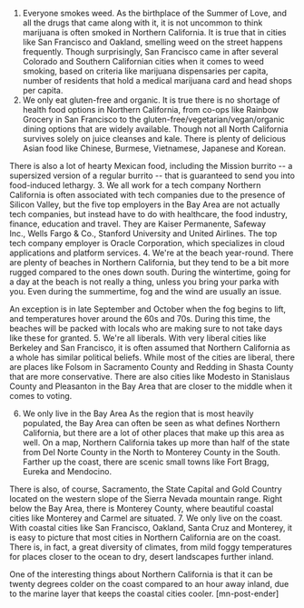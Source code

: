 1. Everyone smokes weed.
As the birthplace of the Summer of Love, and all the drugs that came along with it, it is not uncommon to think marijuana is often smoked in Northern California. It is true that in cities like San Francisco and Oakland, smelling weed on the street happens frequently. Though surprisingly, San Francisco came in after several Colorado and Southern Californian cities when it comes to weed smoking, based on criteria like marijuana dispensaries per capita, number of residents that hold a medical marijuana card and head shops per capita.
2. We only eat gluten-free and organic.
It is true there is no shortage of health food options in Northern California, from co-ops like Rainbow Grocery in San Francisco to the gluten-free/vegetarian/vegan/organic dining options that are widely available. Though not all North California survives solely on juice cleanses and kale. There is plenty of delicious Asian food like Chinese, Burmese, Vietnamese, Japanese and Korean.

There is also a lot of hearty Mexican food, including the Mission burrito -- a supersized version of a regular burrito -- that is guaranteed to send you into food-induced lethargy.
3. We all work for a tech company
Northern California is often associated with tech companies due to the presence of Silicon Valley, but the five top employers in the Bay Area are not actually tech companies, but instead have to do with healthcare, the food industry, finance, education and travel. They are Kaiser Permanente, Safeway Inc., Wells Fargo &amp; Co., Stanford University and United Airlines. The top tech company employer is Oracle Corporation, which specializes in cloud applications and platform services.
4. We're at the beach year-round.
There are plenty of beaches in Northern California, but they tend to be a bit more rugged compared to the ones down south. During the wintertime, going for a day at the beach is not really a thing, unless you bring your parka with you. Even during the summertime, fog and the wind are usually an issue.

An exception is in late September and October when the fog begins to lift, and temperatures hover around the 60s and 70s. During this time, the beaches will be packed with locals who are making sure to not take days like these for granted.
5. We're all liberals.
With very liberal cities like Berkeley and San Francisco, it is often assumed that Northern California as a whole has similar political beliefs. While most of the cities are liberal, there are places like Folsom in Sacramento County and Redding in Shasta County that are more conservative. There are also cities like Modesto in Stanislaus County and Pleasanton in the Bay Area that are closer to the middle when it comes to voting.

6. We only live in the Bay Area
As the region that is most heavily populated, the Bay Area can often be seen as what defines Northern California, but there are a lot of other places that make up this area as well. On a map, Northern California takes up more than half of the state from Del Norte County in the North to Monterey County in the South. Farther up the coast, there are scenic small towns like Fort Bragg, Eureka and Mendocino.

There is also, of course, Sacramento, the State Capital and Gold Country located on the western slope of the Sierra Nevada mountain range. Right below the Bay Area, there is Monterey County, where beautiful coastal cities like Monterey and Carmel are situated.
7. We only live on the coast.
With coastal cities like San Francisco, Oakland, Santa Cruz and Monterey, it is easy to picture that most cities in Northern California are on the coast. There is, in fact, a great diversity of climates, from mild foggy temperatures for places closer to the ocean to dry, desert landscapes further inland.

One of the interesting things about Northern California is that it can be twenty degrees colder on the coast compared to an hour away inland, due to the marine layer that keeps the coastal cities cooler. [mn-post-ender]